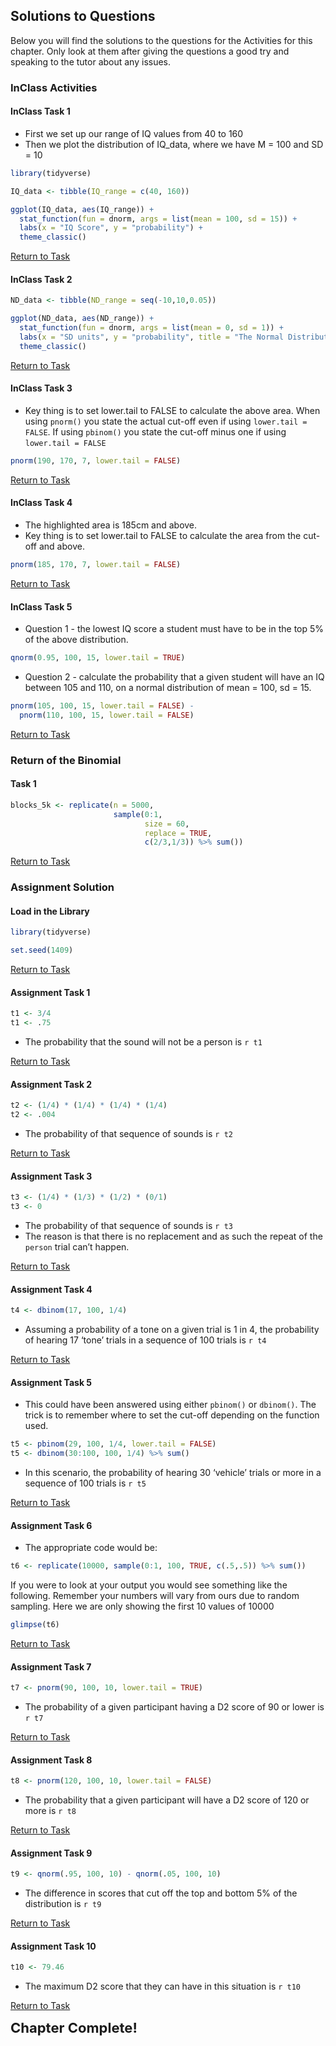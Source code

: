 ## Solutions to Questions

Below you will find the solutions to the questions for the Activities for this chapter. Only look at them after giving the questions a good try and speaking to the tutor about any issues.

### InClass Activities

#### InClass Task 1

* First we set up our range of IQ values from 40 to 160
* Then we plot the distribution of IQ_data, where we have M = 100 and SD = 10

```r

library(tidyverse)

IQ_data <- tibble(IQ_range = c(40, 160))

ggplot(IQ_data, aes(IQ_range)) + 
  stat_function(fun = dnorm, args = list(mean = 100, sd = 15)) +
  labs(x = "IQ Score", y = "probability") +
  theme_classic()
```

[Return to Task](#Ch4InClassQueT1)

#### InClass Task 2

```r
ND_data <- tibble(ND_range = seq(-10,10,0.05))

ggplot(ND_data, aes(ND_range)) + 
  stat_function(fun = dnorm, args = list(mean = 0, sd = 1)) +
  labs(x = "SD units", y = "probability", title = "The Normal Distribution") +
  theme_classic()
```

[Return to Task](#Ch4InClassQueT2)

#### InClass Task 3

* Key thing is to set lower.tail to FALSE to calculate the above area. When using `pnorm()` you state the actual cut-off even if using `lower.tail = FALSE`. If using `pbinom()` you state the cut-off minus one if using `lower.tail = FALSE`

```r
pnorm(190, 170, 7, lower.tail = FALSE)
```

[Return to Task](#Ch4InClassQueT3)

#### InClass Task 4

* The highlighted area is 185cm and above. 
* Key thing is to set lower.tail to FALSE to calculate the area from the cut-off and above.

```r
pnorm(185, 170, 7, lower.tail = FALSE)
```

[Return to Task](#Ch4InClassQueT4)

#### InClass Task 5

* Question 1 - the lowest IQ score a student must have to be in the top 5% of the above distribution.

```r
qnorm(0.95, 100, 15, lower.tail = TRUE)
```

* Question 2 - calculate the probability that a given student will have an IQ between 105 and 110, on a normal distribution of mean = 100, sd = 15.

```r
pnorm(105, 100, 15, lower.tail = FALSE) - 
  pnorm(110, 100, 15, lower.tail = FALSE)
```

[Return to Task](#Ch4InClassQueT5)


### Return of the Binomial

#### Task 1

```r
blocks_5k <- replicate(n = 5000, 
                       sample(0:1,
                              size = 60, 
                              replace = TRUE, 
                              c(2/3,1/3)) %>% sum())
```

[Return to Task](#Ch4InClassQueBinomial)

### Assignment Solution

#### Load in the Library

```r
library(tidyverse)
```

```r
set.seed(1409)
```


[Return to Task](#Ch4AssignQueLib)

#### Assignment Task 1

```r
t1 <- 3/4
t1 <- .75
```

* The probability that the sound will not be a person is `r t1`

[Return to Task](#Ch4AssignQueT1)

#### Assignment Task 2

```r
t2 <- (1/4) * (1/4) * (1/4) * (1/4)
t2 <- .004
```

* The probability of that sequence of sounds is `r t2`

[Return to Task](#Ch4AssignQueT2)

#### Assignment Task 3

```r
t3 <- (1/4) * (1/3) * (1/2) * (0/1)
t3 <- 0
```

* The probability of that sequence of sounds is `r t3`
* The reason is that there is no replacement and as such the repeat of the `person` trial can't happen.

[Return to Task](#Ch4AssignQueT3)

#### Assignment Task 4

```r
t4 <- dbinom(17, 100, 1/4)
```

* Assuming a probability of a tone on a given trial is 1 in 4, the probability of hearing 17 'tone' trials in a sequence of 100 trials is `r t4`

[Return to Task](#Ch4AssignQueT4)

#### Assignment Task 5

* This could have been answered using either `pbinom()` or `dbinom()`. The trick is to remember where to set the cut-off depending on the function used.

```r
t5 <- pbinom(29, 100, 1/4, lower.tail = FALSE)
t5 <- dbinom(30:100, 100, 1/4) %>% sum()
```

* In this scenario, the probability of hearing 30 'vehicle' trials or more in a sequence of 100 trials is `r t5`

[Return to Task](#Ch4AssignQueT5)

#### Assignment Task 6

* The appropriate code would be: 

```r
t6 <- replicate(10000, sample(0:1, 100, TRUE, c(.5,.5)) %>% sum())
```

If you were to look at your output you would see something like the following. Remember your numbers will vary from ours due to random sampling. Here we are only showing the first 10 values of 10000

```r
glimpse(t6)
```

[Return to Task](#Ch4AssignQueT6)

#### Assignment Task 7

```r
t7 <- pnorm(90, 100, 10, lower.tail = TRUE)
```

* The probability of a given participant having a D2 score of 90 or lower is `r t7`

[Return to Task](#Ch4AssignQueT7)

#### Assignment Task 8

```r
t8 <- pnorm(120, 100, 10, lower.tail = FALSE)
```

* The probability that a given participant will have a D2 score of 120 or more is `r t8`

[Return to Task](#Ch4AssignQueT8)

#### Assignment Task 9

```r
t9 <- qnorm(.95, 100, 10) - qnorm(.05, 100, 10)
```

* The difference in scores that cut off the top and bottom 5% of the distribution is `r t9`

[Return to Task](#Ch4AssignQueT9)

#### Assignment Task 10

```r
t10 <- 79.46
```

* The maximum D2 score that they can have in this situation is `r t10`

[Return to Task](#Ch4AssignQueT10)


<span style="font-size: 22px; font-weight: bold; color: var(--purple);">Chapter Complete!</span>
